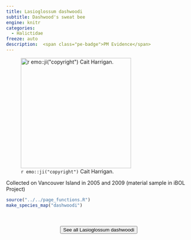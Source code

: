 ```yaml
---
title: Lasioglossum dashwoodi
subtitle: Dashwood's sweat bee
engine: knitr
categories:
  - Halictidae
freeze: auto
description:  <span class="pe-badge">PM Evidence</span>
---
```

![`r emo::ji("copyright")` Cait Harrigan.](/files/no_bee.png){height=300}

Collected on Vancouver Island in 2005 and 2009 (material sample in iBOL Project)



```r
source("../../page_functions.R")
make_species_map("dashwoodi")
```
<br><br>
<center>


<a href="NA"><button type="button" class="btn btn-secondary">See all Lasioglossum dashwoodi <i class="fa-solid fa-arrow-up-right-from-square"></i> </button></a>
</center>
